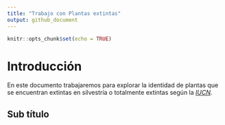 ```yaml
---
title: "Trabajo con Plantas extintas"
output: github_document
---
```


```r
knitr::opts_chunk$set(echo = TRUE)
```

# Introducción

En este documento trabajaremos para explorar la identidad de plantas que se encuentran extintas en silvestría o totalmente extintas según la [*IUCN*](https://www.iucnredlist.org/).

## Sub título